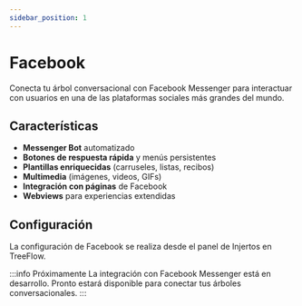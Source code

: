 ```yaml
---
sidebar_position: 1
---
```


# Facebook

Conecta tu árbol conversacional con Facebook Messenger para interactuar con usuarios en una de las plataformas sociales más grandes del mundo.

## Características

- **Messenger Bot** automatizado
- **Botones de respuesta rápida** y menús persistentes
- **Plantillas enriquecidas** (carruseles, listas, recibos)
- **Multimedia** (imágenes, videos, GIFs)
- **Integración con páginas** de Facebook
- **Webviews** para experiencias extendidas

## Configuración

La configuración de Facebook se realiza desde el panel de Injertos en TreeFlow.

:::info Próximamente
La integración con Facebook Messenger está en desarrollo. Pronto estará disponible para conectar tus árboles conversacionales.
:::
